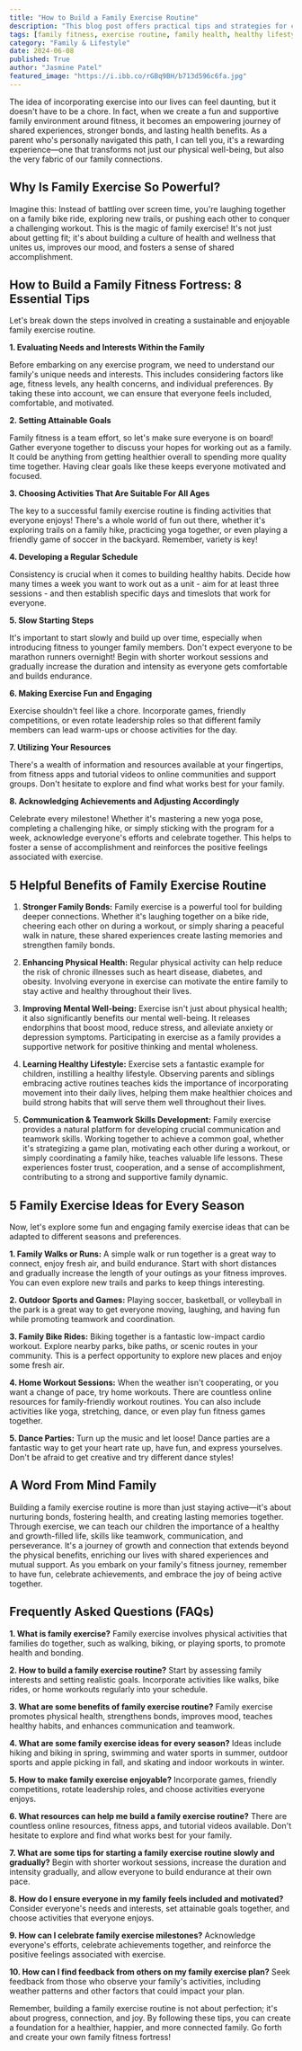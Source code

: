 ```yaml
---
title: "How to Build a Family Exercise Routine"
description: "This blog post offers practical tips and strategies for creating a fun and engaging family exercise routine, encompassing a variety of activities and promoting healthy habits for all ages. Discover the benefits of family fitness, how to incorporate it into your lifestyle, and explore engaging ideas for every season."
tags: [family fitness, exercise routine, family health, healthy lifestyle, family bonding, kids fitness, workout ideas, family activities, health and wellness, wellbeing]
category: "Family & Lifestyle"
date: 2024-06-08
published: True
author: "Jasmine Patel"
featured_image: "https://i.ibb.co/rGBq9BH/b713d596c6fa.jpg"
---
```



The idea of incorporating exercise into our lives can feel daunting, but it doesn't have to be a chore.  In fact, when we create a fun and supportive family environment around fitness, it becomes an empowering journey of shared experiences, stronger bonds, and lasting health benefits.  As a parent who's personally navigated this path, I can tell you, it's a rewarding experience—one that transforms not just our physical well-being, but also the very fabric of our family connections.

## Why Is Family Exercise So Powerful?

Imagine this: Instead of battling over screen time, you're  laughing together on a family bike ride, exploring new trails, or pushing each other to conquer a challenging workout. This is the magic of family exercise!  It's not just about getting fit; it's about building a culture of health and wellness that unites us, improves our mood, and fosters a sense of shared accomplishment.  

## How to Build a Family Fitness Fortress: 8 Essential Tips

Let's break down the steps involved in creating a sustainable and enjoyable family exercise routine.

**1. Evaluating Needs and Interests Within the Family**

Before embarking on any exercise program, we need to understand our family's unique needs and interests.  This includes considering factors like age, fitness levels, any health concerns, and individual preferences.  By taking these into account, we can ensure that everyone feels included, comfortable, and motivated. 

**2. Setting Attainable Goals**

Family fitness is a team effort, so let's make sure everyone is on board! Gather everyone together to discuss your hopes for working out as a family.  It could be anything from getting healthier overall to spending more quality time together. Having clear goals like these keeps everyone motivated and focused.

**3. Choosing Activities That Are Suitable For All Ages**

The key to a successful family exercise routine is finding activities that everyone enjoys!  There's a whole world of fun out there, whether it's exploring trails on a family hike, practicing yoga together, or even playing a friendly game of soccer in the backyard. Remember, variety is key!  

**4. Developing a Regular Schedule**

Consistency is crucial when it comes to building healthy habits.  Decide how many times a week you want to work out as a unit -  aim for at least three sessions - and then establish specific days and timeslots that work for everyone. 

**5. Slow Starting Steps**

It's important to start slowly and build up over time, especially when introducing fitness to younger family members.   Don't expect everyone to be marathon runners overnight!  Begin with shorter workout sessions and gradually increase the duration and intensity as everyone gets comfortable and builds endurance.

**6. Making Exercise Fun and Engaging**

Exercise shouldn't feel like a chore.  Incorporate games, friendly competitions, or even rotate leadership roles so that different family members can lead warm-ups or choose activities for the day.

**7. Utilizing Your Resources**

There's a wealth of information and resources available at your fingertips, from fitness apps and tutorial videos to online communities and support groups. Don't hesitate to explore and find what works best for your family.

**8. Acknowledging Achievements and Adjusting Accordingly**

Celebrate every milestone! Whether it's mastering a new yoga pose, completing a challenging hike, or simply sticking with the program for a week, acknowledge everyone's efforts and celebrate together. This helps to foster a sense of accomplishment and reinforces the positive feelings associated with exercise. 

## 5 Helpful Benefits of Family Exercise Routine 

1. **Stronger Family Bonds:** Family exercise is a powerful tool for building deeper connections.  Whether it's laughing together on a bike ride, cheering each other on during a workout, or simply sharing a peaceful walk in nature, these shared experiences create lasting memories and strengthen family bonds. 

2. **Enhancing Physical Health:**  Regular physical activity can help reduce the risk of chronic illnesses such as heart disease, diabetes, and obesity.  Involving everyone in exercise can motivate the entire family to stay active and healthy throughout their lives. 

3. **Improving Mental Well-being:** Exercise isn't just about physical health; it also significantly benefits our mental well-being. It releases endorphins that boost mood, reduce stress, and alleviate anxiety or depression symptoms.  Participating in exercise as a family provides a supportive network for positive thinking and mental wholeness. 

4. **Learning Healthy Lifestyle:**  Exercise sets a fantastic example for children, instilling a healthy lifestyle.  Observing parents and siblings embracing active routines teaches kids the importance of incorporating movement into their daily lives, helping them make healthier choices and build strong habits that will serve them well throughout their lives.

5. **Communication & Teamwork Skills Development:**  Family exercise provides a natural platform for developing crucial communication and teamwork skills.  Working together to achieve a common goal, whether it's strategizing a game plan, motivating each other during a workout, or simply coordinating a family hike, teaches valuable life lessons. These experiences foster trust, cooperation, and a sense of accomplishment, contributing to a strong and supportive family dynamic.

## 5 Family Exercise Ideas for Every Season

Now, let's explore some fun and engaging family exercise ideas that can be adapted to different seasons and preferences.

**1. Family Walks or Runs:**  A simple walk or run together is a great way to connect, enjoy fresh air, and build endurance.  Start with short distances and gradually increase the length of your outings as your fitness improves.  You can even explore new trails and parks to keep things interesting.

**2. Outdoor Sports and Games:**  Playing soccer, basketball, or volleyball in the park is a great way to get everyone moving, laughing, and having fun while promoting teamwork and coordination.  

**3. Family Bike Rides:**  Biking together is a fantastic low-impact cardio workout.  Explore nearby parks, bike paths, or scenic routes in your community.  This is a perfect opportunity to explore new places and enjoy some fresh air.

**4. Home Workout Sessions:**  When the weather isn't cooperating, or you want a change of pace, try home workouts. There are countless online resources for family-friendly workout routines.  You can also include activities like yoga, stretching, dance, or even play fun fitness games together.

**5. Dance Parties:**  Turn up the music and let loose!  Dance parties are a fantastic way to get your heart rate up, have fun, and express yourselves.  Don't be afraid to get creative and try different dance styles!

## A Word From Mind Family

Building a family exercise routine is more than just staying active—it's about nurturing bonds, fostering health, and creating lasting memories together. 
Through exercise, we can teach our children the importance of a healthy and growth-filled life, skills like teamwork, communication, and perseverance. It's a journey of growth and connection that extends beyond the physical benefits, enriching our lives with shared experiences and mutual support. 
As you embark on your family's fitness journey, remember to have fun, celebrate achievements, and embrace the joy of being active together.

## Frequently Asked Questions (FAQs)

**1. What is family exercise?** 
Family exercise involves physical activities that families do together, such as walking, biking, or playing sports, to promote health and bonding.

**2. How to build a family exercise routine?** 
Start by assessing family interests and setting realistic goals. Incorporate activities like walks, bike rides, or home workouts regularly into your schedule.

**3. What are some benefits of family exercise routine?** 
Family exercise promotes physical health, strengthens bonds, improves mood, teaches healthy habits, and enhances communication and teamwork.

**4. What are some family exercise ideas for every season?** 
Ideas include hiking and biking in spring, swimming and water sports in summer, outdoor sports and apple picking in fall, and skating and indoor workouts in winter.

**5. How to make family exercise enjoyable?** 
Incorporate games, friendly competitions, rotate leadership roles, and choose activities everyone enjoys.

**6. What resources can help me build a family exercise routine?** 
There are countless online resources, fitness apps, and tutorial videos available. Don't hesitate to explore and find what works best for your family.

**7. What are some tips for starting a family exercise routine slowly and gradually?** 
Begin with shorter workout sessions, increase the duration and intensity gradually, and allow everyone to build endurance at their own pace.

**8. How do I ensure everyone in my family feels included and motivated?** 
Consider everyone's needs and interests, set attainable goals together, and choose activities that everyone enjoys.

**9.  How can I celebrate family exercise milestones?** 
Acknowledge everyone's efforts, celebrate achievements together, and reinforce the positive feelings associated with exercise.  

**10. How can I find feedback from others on my family exercise plan?** 
Seek feedback from those who observe your family's activities, including weather patterns and other factors that could impact your plan.  

Remember, building a family exercise routine is not about perfection; it's about progress, connection, and joy. By following these tips, you can create a foundation for a healthier, happier, and more connected family.  Go forth and create your own family fitness fortress!